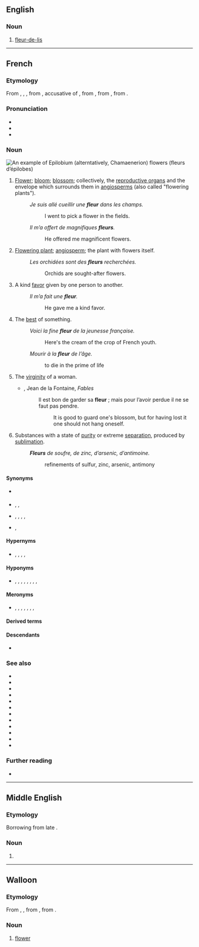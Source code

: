 {{also|Fleur}}
==English==

===Noun===
{{en-noun}}

# [[fleur-de-lis]]

----

==French==

===Etymology===
From {{inh|fr|fro|flur}}, {{m|fro|flour}}, {{m|fro|flor}}, from {{inh|fr|la|flōrem}}, accusative of {{m|la|flōs||flower; the finest part of something}}, from {{inh|fr|itc-pro|*flōs}}, from {{der|fr|ine-pro|*bʰleh₃-s||flower, blossom}}, from {{m|ine-pro|*bʰleh₃-||to bloom}}.

===Pronunciation===
{{wikipedia|lang=fr}}
* {{fr-IPA}}
* {{audio|fr|Fr-une fleur-fr-ouest.ogg|Audio (Western France)}}
* {{rhymes|fr|œʁ|s=1}}

===Noun===
[[Image:Epilobe feuilles etroites 01.jpg|thumb|An example of [[w:Epilobium|Epilobium]] (alterntatively, [[w:Chamaenerion|Chamaenerion]]) flowers (''fleurs d’épilobes'')]]
{{fr-noun|f}}

# {{lb|fr|botany}} [[flower|Flower]]; [[bloom]]; [[blossom]]; collectively, the [[reproductive organ]]s and the envelope which surrounds them in [[angiosperm]]s (also called "flowering plants").
#: ''Je suis allé cueillir une '''fleur''' dans les champs.''
#:: I went to pick a flower in the fields.
#: ''Il m’a offert de magnifiques '''fleurs'''.''
#:: He offered me magnificent flowers.
# {{lb|fr|metonymy}} [[flowering plant|Flowering plant]]; [[angiosperm]]; the plant with flowers itself.
#: ''Les orchidées sont des '''fleurs''' recherchées.''
#:: Orchids are sought-after flowers.
# {{lb|fr|figuratively}} A kind [[favor]] given by one person to another.
#: ''Il m’a fait une '''fleur'''.''
#:: He gave me a kind favor.
# {{lb|fr|figuratively}} The [[best]] of something.
#: ''Voici la fine '''fleur''' de la jeunesse française.''
#:: Here's the cream of the crop of French youth.
#: ''Mourir à la '''fleur''' de l’âge.''
#:: to die in the prime of life
# {{lb|fr|metaphor}} The [[virginity]] of a woman.
#* {{rfdate|fr}}, Jean de la Fontaine, ''Fables''
#*: Il est bon de garder sa '''fleur''' ; mais pour l’avoir perdue il ne se faut pas pendre.
#*:: It is good to guard one's blossom, but for having lost it one should not hang oneself.
# {{lb|fr|archaic|chemistry}} Substances with a state of [[purity]] or extreme [[separation]], produced by [[sublimation]].
#: '''''Fleurs''' de soufre, de zinc, d’arsenic, d’antimoine.''
#:: refinements of sulfur, zinc, arsenic, antimony

====Synonyms====
* {{sense|flowering plant}} {{l|fr|angiosperme}}
* {{sense|kind favor}} {{l|fr|aide}}, {{l|fr|faveur}}, {{l|fr|service}}
* {{sense|best of something}} {{l|fr|crème de la crème}}, {{l|fr|élite}}, {{l|fr|gratin}}, {{l|fr|meilleur}}, {{l|fr|nec plus ultra}}
* {{sense|virginity}} {{l|fr|vertu}}, {{l|fr|virginité}}

====Hypernyms====
* {{sense|flower, bloom, blossom}} {{l|fr|arbre}}, {{l|fr|inflorescence}}, {{l|fr|capitule}}, {{l|fr|ombelle}}, {{l|fr|plante}}

====Hyponyms====
* {{sense|flower, bloom, blossom}} {{l|fr|bractée}}, {{l|fr|carpelle}}, {{l|fr|étamine}}, {{l|fr|fleuron}}, {{l|fr|pédoncule}}, {{l|fr|pétale}}, {{l|fr|pistil}}, {{l|fr|sépale}}, {{l|fr|tépale}}

====Meronyms====
* {{sense|flower, bloom, blossom}} {{l|fr|androcée}}, {{l|fr|calice}}, {{l|fr|corolle}}, {{l|fr|gynécée}}, {{l|fr|involucre}}, {{l|fr|périgone}}, {{l|fr|périanthe}}, {{l|fr|réceptacle floral}}

====Derived terms====
{{col4|fr
|affleurement
|affleurer
|à fleur de
|à fleur de peau
|à la fleur de l’âge
|chou-fleur
|comme une fleur
|couvrir quelqu’un de fleurs
|défleurir
|déflorer
|effleurir
|Empire des Fleurs
|en fleur, en fleurs
|envoyer les fleurs
|faire une fleur
|fine fleur
|fleur au fusil
|fleur bleue
|fleur de farine
|fleur de la passion
|fleur de lis
|fleur de lys
|fleurdelisé
|fleurdelysé
|fleurdeliser
|fleurdelyser
|fleur de lis
|fleur de lys
|fleur de sel
|fleur des morts
|fleur des pois
|fleur de vin
|fleuré
|fleurette
|fleuri
|fleurir
|fleurissant
|fleuriste
|fleuristerie
|fleuron
|fleuronné
|fleurs de rhétorique
|jeter des fleurs
|la fleur au fusil
|langage des fleurs
|le serpent est caché sous les fleurs
|les quatre fleurs
|mille-fleurs
|ni fleurs, ni couronnes
|passe-fleur
|pot à fleur
|pot de fleur
|refleurir
|s’envoyer des fleurs
|Terre des Fleurs
|zeauzeau fleur
}}

====Descendants====
* {{desc|ht|flè}}

===See also===
* {{l|fr|effleurer}}
* {{l|fr|efflorescence}}
* {{l|fr|efflorescent}}
* {{l|fr|fleuret}}
* {{l|fr|fleureté}}
* {{l|fr|floraison}}
* {{l|fr|floral}}
* {{l|fr|flore}}
* {{l|fr|inflorescence}}
* {{l|fr|passiflore}}
* {{l|fr|quadriflore}}
* {{l|fr|uniflore}}

===Further reading===
* {{R:TLFi}}

----

==Middle English==

===Etymology===
Borrowing from late {{bor|enm|fro|fleur}}.

===Noun===
{{enm-noun}}

# {{alternative form of|enm|flour}}

----

==Walloon==

===Etymology===
From {{inh|wa|fro|flor}}, {{m|fro|flur}}, from {{inh|wa|la|flos|flōs, flōrem}}, from {{der|wa|ine-pro|*bʰleh₃-||flower, blossom}}.

===Noun===
{{wa-noun|f}}

# {{lb|wa|botany}} [[flower]]